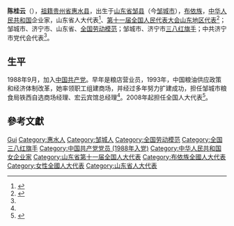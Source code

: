 '''陈桂云'''（{{bd|1957年|7月|}}），[[祖籍|祖籍]][[贵州省|贵州省]][[惠水县|惠水县]]，出生于[[山东省|山东省]][[邹县|邹县]]（今[[邹城市|邹城市]]），[[布依族|布依族]]，[[中华人民共和国|中华人民共和国]]企业家，山东省人大代表<ref name="a1">{{Cite web |url=http://www.mencius.gov.cn/news03/04/shenbianhaoren/17665.html|title=2008年度全市道德模范——陈桂云|accessdate=2019-11-18 |author= |date=2012-02-21 |work= |publisher=邹城政务网，来源：邹城外宣网|language=Zh-hans }}</ref>、[[第十一届全国人民代表大会代表名单|第十一届全国人民代表大会山东地区代表]]<ref>{{cite web|author=新华网|title=第十一届全国人大代表|url=http://news.xinhuanet.com/ziliao/2008-03/03/content_7708230.htm?node=36628|publisher=新华网|accessdate=2014-01-07|archive-date=2014-01-10|archive-url=https://web.archive.org/web/20140110211415/http://news.xinhuanet.com/ziliao/2008-03/03/content_7708230.htm?node=36628|dead-url=no}}</ref>；邹城市、济宁市、山东省、[[全国劳动模范|全国劳动模范]]；邹城市、济宁市[[三八红旗手|三八红旗手]]；中共济宁市党代会代表<ref name="a1"/>。

== 生平 ==
1988年9月，加入[[中国共产党|中国共产党]]。早年是粮店营业员，1993年，中国粮油供应政策和经济体制改革，她率领职工组建商场，并经过多年努力扩建成功，担任邹城市粮食局铁西自选商场经理、宏云宾馆总经理<ref name="a1"/>。2008年起担任全国人大代表<ref>{{cite news|title=全国人大代表信息-陈桂云|url= http://210.82.31.1:8084/delegate/viewDelegate.action?dbid=111316|accessdate=2013-04-05|newspaper=全国人大网|archive-url=https://web.archive.org/web/20140424094530/http://www.npc.gov.cn/delegate/viewDelegate.action?dbid=111316|archive-date=2014-04-24|dead-url=yes}}</ref>。

== 參考文獻 ==
{{reflist}}

{{Authority control}}
{{DEFAULTSORT:Chen陈}}
[[Category:陈姓|Gui]]
[[Category:惠水人|Category:惠水人]]
[[Category:邹城人|Category:邹城人]]
[[Category:全国劳动模范|Category:全国劳动模范]]
[[Category:全国三八红旗手|Category:全国三八红旗手]]
[[Category:中国共产党党员_(1988年入党)|Category:中国共产党党员 (1988年入党)]]
[[Category:中华人民共和国女企业家|Category:中华人民共和国女企业家]]
[[Category:山东省第十一届全国人大代表|Category:山东省第十一届全国人大代表]]
[[Category:布依族全國人大代表|Category:布依族全國人大代表]]
[[Category:女性全國人大代表|Category:女性全國人大代表]]
[[Category:山东省人大代表|Category:山东省人大代表]]